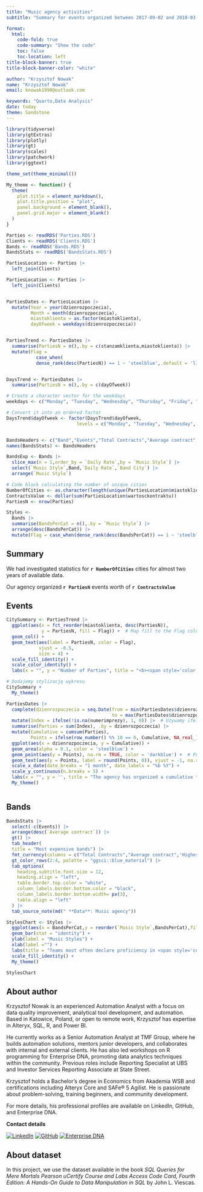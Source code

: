 ```yaml
---
title: "Music agency activities"
subtitle: "Summary for events organized between 2017-09-02 and 2018-03-04"

format:
  html:
    code-fold: true
    code-summary: "Show the code"
    toc: false
    toc-location: left
title-block-banner: true
title-block-banner-color: "white"

author: "Krzysztof Nowak"
name: "Krzysztof Nowak"
email: knowak1990@outlook.com

keywords: "Quarto,Data Analysis"
date: today
theme: Sandstone
---
```


```r
library(tidyverse)
library(gtExtras)
library(plotly)
library(gt)
library(scales)
library(patchwork)
library(ggtext)

theme_set(theme_minimal())

My_theme <- function() {
  theme(
    plot.title = element_markdown(),
    plot.title.position = "plot",
    panel.background = element_blank(),
    panel.grid.major = element_blank()
  )
}

Parties <- readRDS('Parties.RDS')
Clients <- readRDS('Clients.RDS')
Bands <- readRDS('Bands.RDS')
BandsStats <- readRDS('BandsStats.RDS')
```

```r
PartiesLocation <- Parties |>
  left_join(Clients)

PartiesLocation <- Parties |>
  left_join(Clients)


PartiesDates <- PartiesLocation |>
  mutate(Year = year(dzienrozpoczecia),
         Month = month(dzienrozpoczecia),
         miastoklienta = as.factor(miastoklienta),
         dayOfweek = weekdays(dzienrozpoczecia))


PartiesTrend <- PartiesDates |>
  summarise(PartiesN = n(),.by = c(stanzamklienta,miastoklienta)) |>
  mutate(Flag = 
           case_when(
           dense_rank(desc(PartiesN)) == 1 ~ 'steelblue',.default = 'lightgray'))


DaysTrend <- PartiesDates |>
  summarise(PartiesN = n(),.by = c(dayOfweek))

# Create a character vector for the weekdays
weekdays <- c("Monday", "Tuesday", "Wednesday", "Thursday", "Friday", "Saturday", "Sunday")

# Convert it into an ordered factor
DaysTrend$dayOfweek <- factor(DaysTrend$dayOfweek, 
                          levels = c("Monday", "Tuesday", "Wednesday", "Thursday", "Friday", "Saturday", "Sunday"), ordered = TRUE)


BandsHeaders <- c("Band","Events","Total Contracts","Average contract",'Highest value')
names(BandsStats) <- BandsHeaders

BandsExp <- Bands |>
  slice_max(n = 1,order_by = `Daily Rate`,by = `Music Style`) |>
  select(`Music Style`,Band,`Daily Rate`,`Band City`) |>
  arrange(`Music Style`)

# Code block calculating the number of unique cities
NumberOfCities <- as.character(length(unique(PartiesLocation$miastoklienta)))
ContractsValue <- dollar(sum(PartiesLocation$wartosckontraktu))
PartiesN <- nrow(Parties)

Styles <- 
  Bands |>
  summarise(BandsPerCat = n(),.by = `Music Style`) |>
  arrange(desc(BandsPerCat)) |>
  mutate(Flag = case_when(dense_rank(desc(BandsPerCat)) == 1 ~ 'steelblue',.default = 'lightgray'))

```

## Summary

We had investigated statistics for **`r NumberOfCities`** cities for almost two years of available data.

Our agency organized **`r PartiesN`** events worth of **`r ContractsValue`**

::: {.panel-tabset .nav-pills}
## Events

```r


CitySummary <- PartiesTrend |> 
  ggplot(aes(x = fct_reorder(miastoklienta, desc(PartiesN)), 
             y = PartiesN, fill = Flag)) +  # Map fill to the Flag column
  geom_col() + 
  geom_text(aes(label = PartiesN, color = Flag),    
            vjust = -0.5,                          
            size = 4) +                          
  scale_fill_identity() +  
  scale_color_identity() +  
  labs(x = "", y = "Number of Parties", title = "<b><span style='color:steelblue;'>Bullevue</span> is most popular city<b>")

# Dodajemy stylizację wykresu
CitySummary + 
  My_theme()


```

```r
PartiesDates |> 
  complete(dzienrozpoczecia = seq.Date(from = min(PartiesDates$dzienrozpoczecia),
                                       to = max(PartiesDates$dzienrozpoczecia), by = 'day')) |> 
  mutate(Index = ifelse(!is.na(numerimprezy), 1, 0)) |>  # Używamy ifelse zamiast case_when
  summarise(Parties = sum(Index), .by = dzienrozpoczecia) |> 
  mutate(Cumulative = cumsum(Parties),
         Points = ifelse(row_number() %% 10 == 0, Cumulative, NA_real_)) |>  # Co 10 dni dla punktów
  ggplot(aes(x = dzienrozpoczecia, y = Cumulative)) +
  geom_area(alpha = 0.1, color = 'steelblue') +
  geom_point(aes(y = Points), na.rm = TRUE, color = 'darkblue') +  # Punkty co 10 dni
  geom_text(aes(y = Points, label = round(Points, 0)), vjust = -1, na.rm = TRUE, size = 3) +  # Dodajemy etykiety co 10 dni
  scale_x_date(date_breaks = "1 month", date_labels = "%b %Y") +
  scale_y_continuous(n.breaks = 5) +
  labs(x = "", y = '', title = "The agency has organized a cumulative total of <span style='color:steelblue;'>111</span> events to date.") +
  My_theme()



```

## Bands

```r
BandsStats |>
  select(-c(Events)) |>
  arrange(desc(`Average contract`)) |>
  gt() |>
  tab_header(
  title = "Most expensive bands") |> 
  fmt_currency(columns = c("Total Contracts","Average contract",'Highest value')) |>
  gt_color_rows(2:4, palette = "ggsci::blue_material") |>
  tab_options(
    heading.subtitle.font.size = 12,
    heading.align = "left",
    table.border.top.color = "white",
    column_labels.border.bottom.color = "black",
    column_labels.border.bottom.width= px(3),
    table.align = "left"
  ) |>
  tab_source_note(md(" **Data**: Music agency"))
```

```r
StylesChart <- Styles |>
  ggplot(aes(x = BandsPerCat,y = reorder(`Music Style`,BandsPerCat),fill = Flag)) +
  geom_bar(stat = "identity") +
  ylab(label = "Music Styles") +
  xlab(label ="") +
  labs(title = "Teams most often declare proficiency in <span style='color:steelblue;'>classical works</span>")+
  scale_fill_identity() +
  My_theme()

StylesChart
```

## About author

Krzysztof Nowak is an experienced Automation Analyst with a focus on data quality improvement, analytical tool development, and automation. Based in Katowice, Poland, or open to remote work, Krzysztof has expertise in Alteryx, SQL, R, and Power BI.

He currently works as a Senior Automation Analyst at TMF Group, where he builds automation solutions, mentors junior developers, and collaborates with internal and external clients. He has also led workshops on R programming for Enterprise DNA, promoting data analytics techniques within the community. Previous roles include Reporting Specialist at UBS and Investor Services Reporting Associate at State Street.

Krzysztof holds a Bachelor's degree in Economics from Akademia WSB and certifications including Alteryx Core and SAFe® 5 Agilist. He is passionate about problem-solving, training beginners, and community development.

For more details, his professional profiles are available on LinkedIn, GitHub, and Enterprise DNA.

**Contact details**

[![LinkedIn](https://img.shields.io/badge/LinkedIn-profile-blue?style=flat&logo=linkedin)](https://linkedin.com/in/krzysztofnowakdata) [![GitHub](https://img.shields.io/badge/GitHub-profile-black?style=flat&logo=github)](https://github.com/KrzysztofNowakJaw) [![Enterprise DNA](https://img.shields.io/badge/Enterprise%20DNA-bio-ff69b4?style=flat)](https://enterprisedna.co/experts)

## About dataset

In this project, we use the dataset available in the book *SQL Queries for Mere Mortals Pearson uCertify Course and Labs Access Code Card, Fourth Edition: A Hands-On Guide to Data Manipulation in SQL* by John L. Viescas.
:::
